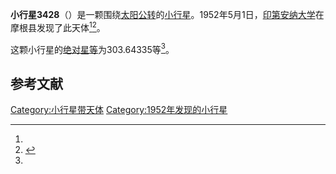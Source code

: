 {{Infobox planet
| bgcolour = #FFFFC0
| name = 3428 Roberts
| symbol = 
| image = 
| caption = 
| discovery = yes
| discovery_ref = 
| discoverer = [[印第安纳大学|印第安纳大学]]
| discovery_site = [[摩根县|摩根县]] 
| discovered = 1952年5月1日
| designations = yes
| mp_name = 
| named_after = 
| alt_names = 1952 JH/ 1952 KB / 1972 YQ1 / 1978 JH2 / 1980 TD15 / 1982 FR1
| mp_category = [[主带小行星|主带小行星]]
| orbit_ref = <ref name="a">[http://ssd.jpl.nasa.gov/sbdb.cgi?sstr=3428 3428 Roberts] {{Wayback|url=http://ssd.jpl.nasa.gov/sbdb.cgi?sstr=3428 |date=20200917210809 }}，小行星數據庫瀏覽器（JPL Small-Body Database Browser）－[[美国国家航空航天局|美国国家航空航天局]]喷气推进实验室</ref>
| epoch = 2456400.5 (2013年4月18日更新)
| aphelion = {{convert|3.1036303|AU|km|3|abbr=on|lk=out}}
| perihelion = {{convert|2.2236669|AU|km|3|abbr=on}}
| semimajor = {{convert|2.6636486|AU|km|3|abbr=on}}
| eccentricity = 0.1651801
| period = 1587.865882 [[日|日]]<br />4.35[[儒略年|儒略年]]
| avg_speed = 
| inclination = 8.86983
| asc_node = 230.84174
| mean_anomaly = 
| arg_peri = 303.64335
| satellites = 
| physical_characteristics = yes
| dimensions = 
| mass = 
| density = 
| surface_grav = 
| escape_velocity = 
| sidereal_day = 
| axial_tilt = 
| pole_ecliptic_lat = 
| pole_ecliptic_lon = 
| albedo = 
| temperatures= 
| temp_name1 = 
| mean_temp_1 = 
| max_temp_1 = 
| temp_name2 = 
| max_temp_2 = 
| spectral_type = 
| abs_magnitude = 303.64335
}}

'''小行星3428'''（{{lang-en|3428 Roberts}}）是一颗围绕[[太阳|太阳]][[公转|公转]]的[[小行星|小行星]]。1952年5月1日，[[印第安纳大学|印第安纳大学]]在摩根县发现了此天体<ref name="a" /><ref>{{cite news|title=小行星列表|url=http://cfa-www.harvard.edu/iau/lists/NumberedMPs.txt|accessdate=2013-07-08|newspaper=哈佛大学|archive-date=2008-05-17|archive-url=https://web.archive.org/web/20080517010638/http://cfa-www.harvard.edu/iau/lists/NumberedMPs.txt|dead-url=no}}</ref>。

这颗小行星的[[绝对星等|绝对星等]]为303.64335等<ref name="a" />。

==参考文献==
{{reflist}}
{{Minor Planet Number|[[小行星3427|小行星3427]]|[[小行星3429|小行星3429]]}}

{{小天体}}

[[Category:小行星带天体|Category:小行星带天体]]
[[Category:1952年发现的小行星|Category:1952年发现的小行星]]

{{asteroid-stub}}